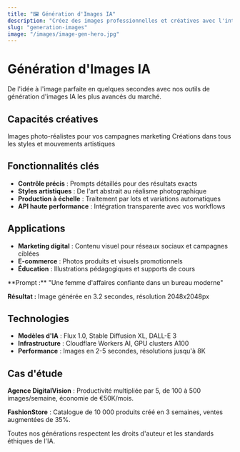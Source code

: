 ```yaml
---
title: "🖼️ Génération d'Images IA"
description: "Créez des images professionnelles et créatives avec l'intelligence artificielle"
slug: "generation-images"
image: "/images/image-gen-hero.jpg"
---
```


# Génération d'Images IA

De l'idée à l'image parfaite en quelques secondes avec nos outils de génération d'images IA les plus avancés du marché.

## Capacités créatives

<CardGroup cols={2}>
  <Card title="Photographie réaliste" icon="camera">
    Images photo-réalistes pour vos campagnes marketing
  </Card>
  <Card title="Illustrations artistiques" icon="paint-brush">
    Créations dans tous les styles et mouvements artistiques
  </Card>
</CardGroup>

## Fonctionnalités clés

- **Contrôle précis** : Prompts détaillés pour des résultats exacts
- **Styles artistiques** : De l'art abstrait au réalisme photographique
- **Production à échelle** : Traitement par lots et variations automatiques
- **API haute performance** : Intégration transparente avec vos workflows

## Applications

- **Marketing digital** : Contenu visuel pour réseaux sociaux et campagnes ciblées
- **E-commerce** : Photos produits et visuels promotionnels
- **Éducation** : Illustrations pédagogiques et supports de cours

<Expandable title="Exemple de génération">
  **Prompt :** "Une femme d'affaires confiante dans un bureau moderne"

  **Résultat :** Image générée en 3.2 secondes, résolution 2048x2048px
</Expandable>

## Technologies

- **Modèles d'IA** : Flux 1.0, Stable Diffusion XL, DALL-E 3
- **Infrastructure** : Cloudflare Workers AI, GPU clusters A100
- **Performance** : Images en 2-5 secondes, résolutions jusqu'à 8K

## Cas d'étude

**Agence DigitalVision** : Productivité multipliée par 5, de 100 à 500 images/semaine, économie de €50K/mois.

**FashionStore** : Catalogue de 10 000 produits créé en 3 semaines, ventes augmentées de 35%.

<Note>
  Toutes nos générations respectent les droits d'auteur et les standards éthiques de l'IA.
</Note>